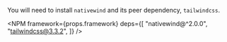 
You will need to install `nativewind` and its peer dependency, `tailwindcss`.

<NPM
  framework={props.framework}
  deps={[
    "nativewind@^2.0.0",
    "tailwindcss@3.3.2",
  ]}
/>
